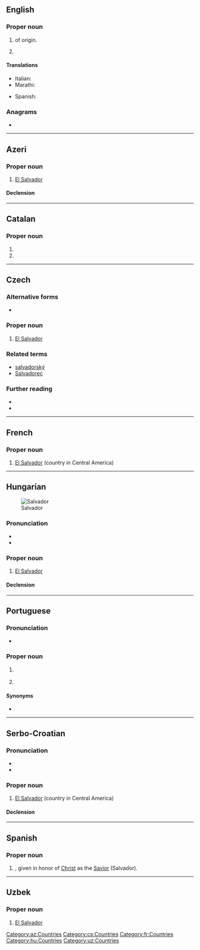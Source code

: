 {{also|salvador|Salvádor}}
==English==

===Proper noun===
{{en-proper noun}}

# {{given name|male|from=Spanish}} of {{etyl|es|en}} origin.
# {{place:Brazil/state capital|en|state=Bahia}}

====Translations====
{{trans-top|male given name}}
* Italian: {{t+|it|Salvatore}}
* Marathi: {{t|mr|साल्वादोर|n|tr=sālvādora|sc=Deva}}
{{trans-mid}}
* Spanish: {{t+|es|Salvador}}
{{trans-bottom}}

===Anagrams===
* {{anagrams|en|Alvardos|lavadors}}

----

==Azeri==

===Proper noun===
{{head|az|proper noun}}

# [[El Salvador]]

====Declension====
{{az-latin-noun-decl|c|o}}

[[Category:az:Countries]]

----

==Catalan==

===Proper noun===
{{ca-proper noun|m}}

# {{given name|male|lang=ca}}
# {{l|en|Salvador}}

----

==Czech==

===Alternative forms===
* {{l|cs|Salvádor}}

===Proper noun===
{{cs-proper noun|g=m}}

# [[El Salvador]]

===Related terms===
* [[salvadorský]]
* [[Salvadorec]]

===Further reading===
* {{R:KNLA}}
* {{R:SSJC}}

[[Category:cs:Countries]]

----

==French==
{{wikipedia|lang=fr}}

===Proper noun===
{{fr-proper noun}}

# [[El Salvador]] (country in Central America)

[[Category:fr:Countries]]

----

==Hungarian==
{{wikipedia|lang=hu}}
[[Image:LocationElSalvador.png|thumb|Salvador]]

===Pronunciation===
* {{hu-IPA|szalvador}}
* {{hyphenation|Sal|va|dor|lang=hu}}

===Proper noun===
{{head|hu|proper noun}}

# [[El Salvador]] {{gloss|country in Central America}}

====Declension====
{{hu-infl-nom|Salvadoro|o|-|n=sg}}{{hu-pos-otok|Salvador|j|jai|n=sg}}

[[Category:hu:Countries]]

----

==Portuguese==

===Pronunciation===
* {{hyphenation|Sal|va|dor|lang=pt}}

===Proper noun===
{{pt-proper noun|m}}

# {{lb|pt|Portugal}} {{l|en|El Salvador}} {{gloss|country in Central America}}
# {{place:Brazil/state capital|pt|state=Bahia}}

====Synonyms====
* {{l|pt|El Salvador}}

----

==Serbo-Croatian==

===Pronunciation===
* {{IPA|/sǎlʋaːdor/|lang=sh}}
* {{hyphenation|Sal|va|dor|lang=sh}}

===Proper noun===
{{sh-proper noun|g=m|head=Sàlvādor}}

# [[El Salvador]] (country in Central America)

====Declension====
{{sh-decl-noun-unc
|Salvador
|Salvadora
|Salvadoru
|Salvador
|Salvadore
|Salvadoru
|Salvadorom
}}

----

==Spanish==

===Proper noun===
{{es-proper noun|m}}

# {{given name|male|lang=es}}, given in honor of [[Christ]] as the [[Savior]] (Salvador).

----

==Uzbek==

===Proper noun===
{{head|uz|proper noun}}

# [[El Salvador]]

[[Category:uz:Countries]]
